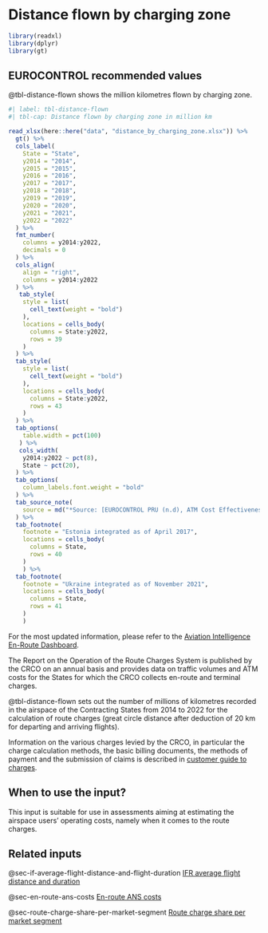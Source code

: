 # Distance flown by charging zone {#sec-distance-flown-by-charging-zone}

```r
library(readxl)
library(dplyr)
library(gt)
```

## EUROCONTROL recommended values

@tbl-distance-flown shows the million kilometres flown by charging zone.

```r
#| label: tbl-distance-flown
#| tbl-cap: Distance flown by charging zone in million km

read_xlsx(here::here("data", "distance_by_charging_zone.xlsx")) %>% 
  gt() %>% 
  cols_label(
    State = "State",
    y2014 = "2014",
    y2015 = "2015",
    y2016 = "2016",
    y2017 = "2017",
    y2018 = "2018",
    y2019 = "2019",
    y2020 = "2020",
    y2021 = "2021",
    y2022 = "2022"
  ) %>% 
  fmt_number(
    columns = y2014:y2022,
    decimals = 0
  ) %>% 
  cols_align(
    align = "right",
    columns = y2014:y2022
  ) %>% 
   tab_style(
    style = list(
      cell_text(weight = "bold")
    ),
    locations = cells_body(
      columns = State:y2022,
      rows = 39
    )
  ) %>% 
  tab_style(
    style = list(
      cell_text(weight = "bold")
    ),
    locations = cells_body(
      columns = State:y2022,
      rows = 43
    )
  ) %>% 
  tab_options(
    table.width = pct(100)
   ) %>%  
   cols_width(
    y2014:y2022 ~ pct(8),
    State ~ pct(20),
  ) %>% 
  tab_options(
    column_labels.font.weight = "bold"
  ) %>% 
  tab_source_note(
    source = md("*Source: [EUROCONTROL PRU (n.d), ATM Cost Effectiveness (ACE) Reports](https://ansperformance.eu/publications/prc/ace/)*")
  ) %>% 
  tab_footnote(
    footnote = "Estonia integrated as of April 2017",
    locations = cells_body(
      columns = State,
      rows = 40
    )
    ) %>%  
  tab_footnote(
    footnote = "Ukraine integrated as of November 2021",
    locations = cells_body(
      columns = State,
      rows = 41
    )
    ) 
```

For the most updated information, please refer to the [Aviation Intelligence En-Route Dashboard](https://www.eurocontrol.int/ServiceUnits/Dashboard/EnRouteMainDashboard.html).

The Report on the Operation of the Route Charges System is published by the CRCO 
on an annual basis and provides data on traffic volumes and ATM costs for the 
States for which the CRCO collects en-route and terminal charges.

@tbl-distance-flown sets out the number of millions of kilometres recorded in 
the airspace of the Contracting States from 2014 to 2022 for the calculation of
route charges (great circle distance after deduction of 20 km for departing and 
arriving flights).

Information on the various charges levied by the CRCO, in particular the charge 
calculation methods, the basic billing documents, the methods of payment and the
submission of claims is described in  [customer guide to charges](https://www.eurocontrol.int/publication/customer-guide-route-charges).

## When to use the input?

This input is suitable for use in assessments aiming at estimating the airspace 
users’ operating costs, namely when it comes to the route charges.

## Related inputs

@sec-if-average-flight-distance-and-flight-duration [IFR average flight distance and duration](#sec-if-average-flight-distance-and-flight-duration)

@sec-en-route-ans-costs [En-route ANS costs](#sec-en-route-ans-costs)

@sec-route-charge-share-per-market-segment [Route charge share per market segment](sec-route-charge-share-per-market-segment)

